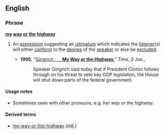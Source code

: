 ==English==

===Phrase===
'''[[my]] [[way]] [[or]] [[the]] [[highway]]'''

# {{chiefly|US|idiomatic}} An [[expression]] suggesting an [[ultimatum]] which indicates the [[listener]](s) will either [[conform]] to the [[desire]]s of the [[speaker]] or else be [[exclude]]d.
#* '''1995''', "[http://www.time.com/time/nation/article/0,8599,3984,00.html Gingrich . . . '''My Way or the Highway''']," ''Time'', 2 Jun.,
#*: Speaker Gingrich said today that if President Clinton follows through on his threat to veto key GOP legislation, the House will shut down parts of the federal government.

====Usage notes====
* Sometimes seen with other pronouns, e.g. ''her way or the highway''.

====Derived terms====
* [[my-way-or-the-highway]] ''(adj.)''